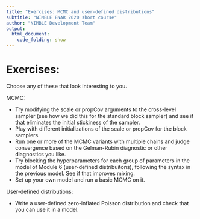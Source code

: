 ```yaml
---
title: "Exercises: MCMC and user-defined distributions"
subtitle: "NIMBLE ENAR 2020 short course"
author: "NIMBLE Development Team"
output:
  html_document:
    code_folding: show
---
```


# Exercises:

Choose any of these that look interesting to you.

MCMC:

 - Try modifying the scale or propCov arguments to the cross-level sampler (see how we did this for the standard block sampler) and see if that eliminates the initial stickiness of the sampler.
 - Play with different initializations of the scale or propCov for the block samplers.
 - Run one or more of the MCMC variants with multiple chains and judge convergence based on the Gelman-Rubin diagnostic or other diagnostics you like.
 - Try blocking the hyperparameters for each group of parameters in the model of Module 6 (user-defined distribuitons), following the syntax in the previous model. See if that improves mixing. 
 - Set up your own model and run a basic MCMC on it.

User-defined distributions:

 - Write a user-defined zero-inflated Poisson distribution and check that you can use it in a model.
